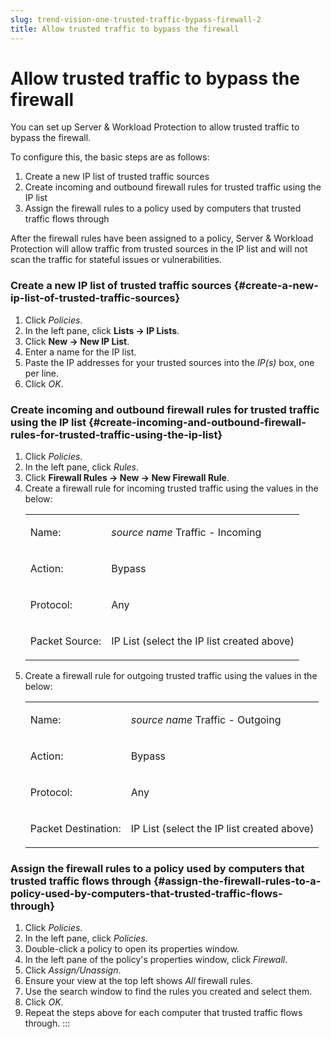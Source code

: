 ```yaml
---
slug: trend-vision-one-trusted-traffic-bypass-firewall-2
title: Allow trusted traffic to bypass the firewall
---
```

# Allow trusted traffic to bypass the firewall

You can set up Server & Workload Protection to allow trusted traffic to bypass the firewall.

To configure this, the basic steps are as follows:

1.  Create a new IP list of trusted traffic sources
2.  Create incoming and outbound firewall rules for trusted traffic using the IP list
3.  Assign the firewall rules to a policy used by computers that trusted traffic flows through

After the firewall rules have been assigned to a policy, Server & Workload Protection will allow traffic from trusted sources in the IP list and will not scan the traffic for stateful issues or vulnerabilities.

### Create a new IP list of trusted traffic sources {#create-a-new-ip-list-of-trusted-traffic-sources}

1.  Click *Policies*.
2.  In the left pane, click **Lists → IP Lists**.
3.  Click **New → New IP List**.
4.  Enter a name for the IP list.
5.  Paste the IP addresses for your trusted sources into the *IP(s)* box, one per line.
6.  Click *OK*.

### Create incoming and outbound firewall rules for trusted traffic using the IP list {#create-incoming-and-outbound-firewall-rules-for-trusted-traffic-using-the-ip-list}

1.  Click *Policies*.
2.  In the left pane, click *Rules*.
3.  Click **Firewall Rules → New → New Firewall Rule**.
4.  Create a firewall rule for incoming trusted traffic using the values in the below:
    <table>
    <tbody>
    <tr>
    <td><p>Name:</p></td>
    <td><p><em>source name</em> Traffic - Incoming</p></td>
    </tr>
    <tr>
    <td><p>Action:</p></td>
    <td><p>Bypass</p></td>
    </tr>
    <tr>
    <td><p>Protocol:</p></td>
    <td><p>Any</p></td>
    </tr>
    <tr>
    <td><p>Packet Source:</p></td>
    <td><p>IP List (select the IP list created above)</p></td>
    </tr>
    </tbody>
    </table>
5.  Create a firewall rule for outgoing trusted traffic using the values in the below:
    <table>
    <tbody>
    <tr>
    <td><p>Name:</p></td>
    <td><p><em>source name</em> Traffic - Outgoing</p></td>
    </tr>
    <tr>
    <td><p>Action:</p></td>
    <td><p>Bypass</p></td>
    </tr>
    <tr>
    <td><p>Protocol:</p></td>
    <td><p>Any</p></td>
    </tr>
    <tr>
    <td><p>Packet Destination:</p></td>
    <td><p>IP List (select the IP list created above)</p></td>
    </tr>
    </tbody>
    </table>

### Assign the firewall rules to a policy used by computers that trusted traffic flows through {#assign-the-firewall-rules-to-a-policy-used-by-computers-that-trusted-traffic-flows-through}

1.  Click *Policies*.
2.  In the left pane, click *Policies*.
3.  Double-click a policy to open its properties window.
4.  In the left pane of the policy's properties window, click *Firewall*.
5.  Click *Assign/Unassign*.
6.  Ensure your view at the top left shows *All* firewall rules.
7.  Use the search window to find the rules you created and select them.
8.  Click *OK*.
9.  Repeat the steps above for each computer that trusted traffic flows through.
:::
